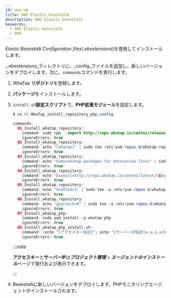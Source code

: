```yaml
---
id: aws-eb
title: AWS Elastic beanstalk
description: AWS Elastic beanstalk
keywords:
  - AWS Elastic beanstalk
  - PHP
---
```


_Elastic Beanstalk Configuration files_(_.ebextensions_)を使用してインストールします。 

_.ebextensions_ディレクトリに、_config_ファイルを追加し、新しいバージョンをデプロイします。次に、`commands`コマンドを実行します。

1. WhaTap **リポジトリ**を登録します。 

2. **パッケージ**をインストールします。

3. `install.sh`**設定スクリプト**で、**PHP拡張モジュール**を設定します。

   ```java title=SH
   $ vi 01-WhaTap_install_repository_php.config

   commands:
     01_Install_whatap_repository:
       command: sudo rpm --import http://repo.whatap.io/centos/release.gpg
       ignoreErrors: true
     02_Install_whatap_repository:
       command: echo "[whatap]" | sudo tee /etc/yum.repos.d/whatap.repo > /dev/null
       ignoreErrors: true
     03_Install_whatap_repository:
       command: echo "name=whatap packages for enterprise linux" | sudo tee -a /etc/yum.repos.d/whatap.repo > /dev/null
       ignoreErrors: true
     04_Install_whatap_repository:
       command: echo "baseurl=http://repo.whatap.io/centos/latest/\$basearch" | sudo tee -a /etc/yum.repos.d/whatap.repo > /dev/null
       ignoreErrors: true
     05_Install_whatap_repository:
       command: echo "enabled=1" | sudo tee -a /etc/yum.repos.d/whatap.repo > /dev/null
       ignoreErrors: true
     06_Install_whatap_repository:
       command: echo "gpgcheck=0" | sudo tee -a /etc/yum.repos.d/whatap.repo > /dev/null
       ignoreErrors: true
     07_Install_whatap_php:
       command: sudo yum install -y whatap-php
       ignoreErrors: true
     08_Install_whatap_php_install.sh:
       command: (echo "[アクセスキー指定]"; echo "[サーバーIP指定(a.a.a.a/b.b.b.b)")| sudo /usr/whatap/php/install.sh
       ignoreErrors: true
   ```

   :::note

   **アクセスキー**と**サーバーIP**は***プロジェクト管理*** > ***エージェントのインストール***ページで発行および表示できます。

   :::

4. Beanstalkに新しいバージョンをデプロイします。PHPモニタリングエージェントがインストールされます。
